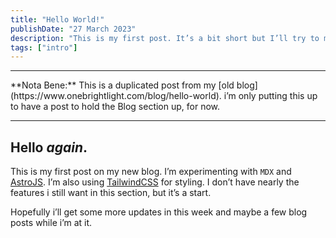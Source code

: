 ```yaml
---
title: "Hello World!"
publishDate: "27 March 2023"
description: "This is my first post. It’s a bit short but I’ll try to make up for it in the future."
tags: ["intro"]
---
```


<hr />
**Nota Bene:** This is a duplicated post from my [old blog](https://www.onebrightlight.com/blog/hello-world). i’m only putting this up to have a post to hold the Blog section up, for now.
<hr />

## Hello _again_.

This is my first post on my new blog. I’m experimenting with `MDX` and [AstroJS](https://astro.build/). I’m also using [TailwindCSS](https://tailwindcss.com/) for styling. I don’t have nearly the features i still want in this section, but it’s a start.

Hopefully i’ll get some more updates in this week and maybe a few blog posts while i’m at it.